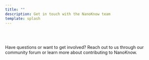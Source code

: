 ```yaml
---
title: ""
description: Get in touch with the NanoKnow team
template: splash
---
```



<Section title='<span style="color: #1354A2;">Contact</span> <span style="color: #FFC500;">NanoKnow</span>' description="We'd love to hear from you" titleClass="text-7xl">

<div style="margin-top: 4rem;"></div>

<div class="prose dark:prose-invert max-w-4xl mx-auto mb-16 text-lg text-center">

Have questions or want to get involved? Reach out to us through our community forum or learn more about contributing to NanoKnow.

</div>

</Section>

